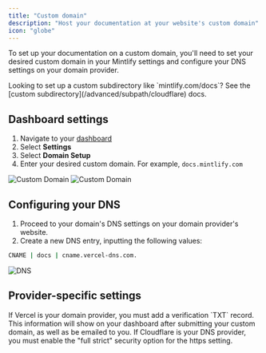 ```yaml
---
title: "Custom domain"
description: "Host your documentation at your website's custom domain"
icon: "globe"
---
```


To set up your documentation on a custom domain, you'll need to set your desired custom domain in your Mintlify settings and configure your DNS settings on your domain provider.

<Info>
  Looking to set up a custom subdirectory like `mintlify.com/docs`? See the [custom subdirectory](/advanced/subpath/cloudflare) docs.
</Info>

## Dashboard settings

1. Navigate to your [dashboard](https://dashboard.mintlify.com)
2. Select **Settings**
3. Select **Domain Setup**
4. Enter your desired custom domain. For example, `docs.mintlify.com`

<Frame>
  <img
    alt="Custom Domain"
    className="block dark:hidden"
    src="/images/add-custom-domain-light.png"
  />
  <img
    alt="Custom Domain"
    className="hidden dark:block"
    src="/images/add-custom-domain-dark.png"
  />
</Frame>

## Configuring your DNS

1. Proceed to your domain's DNS settings on your domain provider's website.
2. Create a new DNS entry, inputting the following values:

```bash
CNAME | docs | cname.vercel-dns.com.
```

<Frame>
  <img alt="DNS" src="https://mintlify-assets.b-cdn.net/mintlify-dns.png" />
</Frame>

## Provider-specific settings

<AccordionGroup>
  <Accordion title="Vercel verification">
    If Vercel is your domain provider, you must add a verification `TXT` record. This information will show on your dashboard after submitting your custom domain, as well as be emailed to you.
  </Accordion>

  <Accordion title="Cloudflare security settings">
    If Cloudflare is your DNS provider, you must enable the "full strict" security option for the https setting.
  </Accordion>
</AccordionGroup>